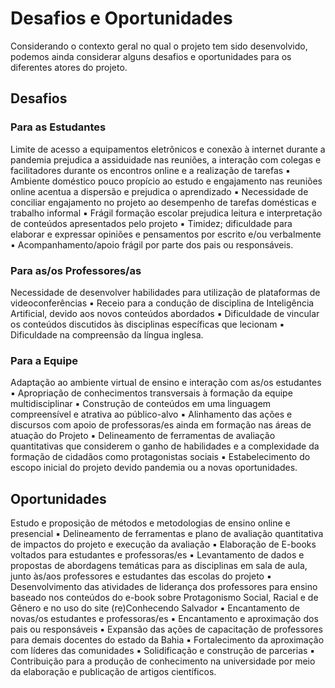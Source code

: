 # Desafios e Oportunidades {#conclusaogeral}

Considerando o contexto geral no qual o projeto tem sido desenvolvido, podemos 
ainda considerar alguns desafios e oportunidades para os diferentes atores do 
projeto.

## Desafios 

### Para as Estudantes {-}

Limite de acesso a equipamentos eletrônicos e conexão à internet durante a pandemia prejudica a assiduidade nas reuniões, a interação com colegas e facilitadores durante os encontros online e a realização de tarefas ▪ Ambiente doméstico pouco propício ao estudo e engajamento nas reuniões online acentua a dispersão e prejudica o aprendizado ▪ Necessidade de conciliar engajamento no projeto ao desempenho de tarefas domésticas e trabalho informal ▪ Frágil formação escolar prejudica leitura e interpretação de conteúdos apresentados pelo projeto ▪ Timidez; dificuldade para elaborar e expressar opiniões e pensamentos por escrito e/ou verbalmente ▪  Acompanhamento/apoio frágil por parte dos pais ou responsáveis.

### Para as/os Professores/as {-}

Necessidade de desenvolver habilidades para utilização de plataformas de videoconferências ▪ Receio para a condução de disciplina de Inteligência Artificial, devido aos novos conteúdos abordados ▪ Dificuldade de vincular os conteúdos discutidos às disciplinas específicas que lecionam ▪ Dificuldade na compreensão da língua inglesa. 

### Para a Equipe {-}

Adaptação ao ambiente virtual de ensino e interação com as/os estudantes ▪ Apropriação de conhecimentos transversais à formação da equipe multidisciplinar ▪ Construção de conteúdos em uma linguagem compreensível e atrativa ao público-alvo ▪ Alinhamento das ações e discursos com apoio de professoras/es ainda em formação nas áreas de atuação do Projeto ▪ Delineamento de ferramentas de avaliação quantitativas que considerem o ganho de habilidades e a complexidade da formação de cidadãos como protagonistas sociais ▪ Estabelecimento do escopo inicial do projeto devido pandemia ou a novas oportunidades. 

## Oportunidades

Estudo e proposição de métodos e metodologias de ensino online e presencial ▪ Delineamento de ferramentas e plano de avaliação quantitativa de impactos do projeto e execução da avaliação ▪ Elaboração de E-books voltados para estudantes e professoras/es ▪ Levantamento de dados e propostas de abordagens temáticas para as disciplinas em sala de aula, junto às/aos professores e estudantes das escolas do projeto ▪ Desenvolvimento das atividades de liderança dos professores para ensino baseado nos conteúdos do e-book sobre Protagonismo Social, Racial e de Gênero e no uso do site (re)Conhecendo Salvador ▪ Encantamento de novas/os estudantes e professoras/es ▪ Encantamento e aproximação dos pais ou responsáveis ▪ Expansão das ações de capacitação de professores para demais docentes do estado da Bahia ▪ Fortalecimento da aproximação com líderes das comunidades ▪ Solidificação e construção de parcerias ▪ Contribuição para a produção de conhecimento na universidade por meio da elaboração e publicação de artigos científicos.

